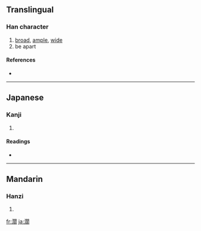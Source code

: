 {{also|闊}}
==Translingual==

===Han character===
{{Han char|rn=85|rad=水|as=14|sn=17|four=|canj=水日弓口 (EANR)}}

# [[broad]], [[ample]], [[wide]]
# be apart

====References====
* {{Han ref|kx=0657.361|dkj=18547|dj=1068.020|hdz=31774.050|uh=6FF6|ud=28662}}

----

==Japanese==

===Kanji===
{{ja-kanji|grade=|rs=水14}}

# {{defn|Japanese}}

====Readings====
* {{ja-readings|on=[[かつ]] (katsu)|kun=[[ひろい]] (hiroi)}}

----

==Mandarin==

===Hanzi===
{{cmn-hanzi|pin=[[jiān]] ([[jian1]]), [[kuò]] ([[kuo4]]), [[zàn]] ([[zan4]])|wg=chien<sup>1</sup>, k'uo<sup>4</sup>, tsan<sup>4</sup>}}

# {{defn|Mandarin}}

[[fr:濶]]
[[ja:濶]]